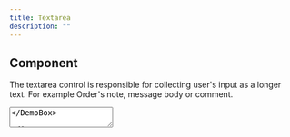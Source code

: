 ```yaml
---
title: Textarea
description: ""
---
```



## Component

The textarea control is responsible for collecting user's input as a longer text.
For example Order's note, message body or comment.

<DemoBox>
    <Textarea placeholder="Leave a message" />
</DemoBox>

```js
import { Textarea } from 'insites-ui'

<Textarea placeholder="Leave a message" />
```

## Error handling

<DemoBox>
    <Textarea placeholder="Leave a message" hasError />
</DemoBox>

```js
import { Textarea } from 'insites-ui'

<Textarea placeholder="Leave a message" hasError />
```
